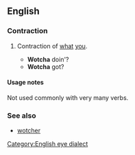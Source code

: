 ==English==
===Contraction===
{{en-cont}}
# {{slang|Eye-dialect}} Contraction of [[what]] [[you]]. 
#* '''Wotcha''' doin'?
#* '''Wotcha''' got?

====Usage notes====
Not used commonly with very many verbs.

===See also===
*[[wotcher]]

[[Category:English eye dialect]]